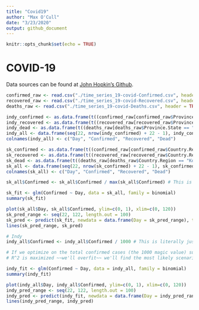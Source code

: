```yaml
---
title: "Covid19"
author: "Max O'Cull"
date: "3/23/2020"
output: github_document
---
```


```r
knitr::opts_chunk$set(echo = TRUE)
```

# COVID-19

Data sources can be found at [John Hopkin's Github](https://github.com/CSSEGISandData/COVID-19).

```r
confirmed_raw <- read.csv("./time_series_19-covid-Confirmed.csv", header = TRUE)
recovered_raw <- read.csv("./time_series_19-covid-Recovered.csv", header = TRUE)
deaths_raw <- read.csv("./time_series_19-covid-Deaths.csv", header = TRUE)

indy_confirmed <- as.data.frame(t((confirmed_raw[confirmed_raw$Province.State == "Indiana", ])[,5:ncol(confirmed_raw)]))
indy_recovered <- as.data.frame(t((recovered_raw[recovered_raw$Province.State == "Indiana", ])[,5:ncol(recovered_raw)]))
indy_dead <- as.data.frame(t((deaths_raw[deaths_raw$Province.State == "Indiana", ])[,5:ncol(deaths_raw)]))
indy_all <- data.frame(seq(22, nrow(indy_confirmed) + 22 - 1), indy_confirmed, indy_recovered, indy_dead)
colnames(indy_all) <- c("Day", "Confirmed", "Recovered", "Dead")

sk_confirmed <- as.data.frame(t((confirmed_raw[confirmed_raw$Country.Region == "Korea, South", ])[,5:ncol(confirmed_raw)]))
sk_recovered <- as.data.frame(t((recovered_raw[recovered_raw$Country.Region == "Korea, South", ])[,5:ncol(recovered_raw)]))
sk_dead <- as.data.frame(t((deaths_raw[deaths_raw$Country.Region == "Korea, South", ])[,5:ncol(deaths_raw)]))
sk_all <- data.frame(seq(22, nrow(sk_confirmed) + 22 - 1), sk_confirmed, sk_recovered, sk_dead)
colnames(sk_all) <- c("Day", "Confirmed", "Recovered", "Dead")

sk_all$Confirmed <- sk_all$Confirmed / max(sk_all$Confirmed) # This is literally just a guess...

sk_fit <- glm(Confirmed ~ Day, data = sk_all, family = binomial)
summary(sk_fit)

plot(sk_all$Day, sk_all$Confirmed, ylim=c(0, 1), xlim=c(0, 120))
sk_pred_range <- seq(22, 122, length.out = 100)
sk_pred <- predict(sk_fit, newdata = data.frame(Day = sk_pred_range), type = "response")
lines(sk_pred_range, sk_pred)

# Indy
indy_all$Confirmed <- indy_all$Confirmed / 1000 # This is literally just a guess...

# If we optimize on the total confirmed cases (the 1000 magic value) such that 
# R^2 is maximized ~~we'll overfit~~ we'll find the most likely scenario.

indy_fit <- glm(Confirmed ~ Day, data = indy_all, family = binomial)
summary(indy_fit)

plot(indy_all$Day, indy_all$Confirmed, ylim=c(0, 1), xlim=c(0, 120))
indy_pred_range <- seq(22, 122, length.out = 100)
indy_pred <- predict(indy_fit, newdata = data.frame(Day = indy_pred_range), type = "response")
lines(indy_pred_range, indy_pred)
```
